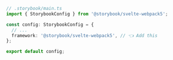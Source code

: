 ```ts
// .storybook/main.ts
import { StorybookConfig } from '@storybook/svelte-webpack5';

const config: StorybookConfig = {
  // ...
  framework: '@storybook/svelte-webpack5', // 👈 Add this
};

export default config;
```
